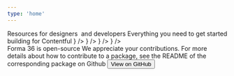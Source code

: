 ```yaml
---
type: 'home'
---
```





<Masthead
  title="Tools and guidance for digital teams"
  description="Forma 36 is an open-source design system by Contentful  created with the intent to reduce the overhead of creating UI by providing tools and guidance for digital teams building and extending Contentful products."
  hasLogo
/>

<Section>
  <DisplayText>Resources for designers  and developers</DisplayText>
  <Paragraph
    style={{ fontSize: tokens.fontSizeL, marginBottom: tokens.spacing3Xl }}
  >
    Everything you need to get started building for Contentful
  </Paragraph>
  <Resources>
    <Resource
      title="Prototype in Figma with Forma 36 components"
      description="Copy the F36 UI Kit to Figma, publish it as a Team library and start prototyping. You need a Figma account to do this."
      linkText="Copy F36 UI Kit to Figma"
      linkHref="https://www.figma.com/file/xkNH4KddWvI5Zrkbi6CYZJ/F36-UI-Kit/duplicate"
      imageNode={<img src={uiKitImg} alt="Illustration for Forma 36 UI Kit" />}
    />
    <Resource
      title="Get started with our React components"
      description="Build your application or extension using the Forma 36 React component library"
      linkText="View all components in Storybook"
      linkHref="https://f36.contentful.com/storybook"
      imageNode={
        <img
          src={componentsImg}
          alt="Illustration for React component library"
        />
      }
    />
    <Resource
      title="Get the tokens"
      description="Design tokens for Forma 36 available as JSON, CSS, and SCSS"
      linkText="Get the tokens"
      linkHref="https://github.com/contentful/forma-36/tree/master/packages/forma-36-tokens"
      imageNode={<img src={tokensImg} alt="Illustration for design tokens" />}
    />
    <Resource
      title="Forma 36 FCSS"
      description="CSS utlity classes for spacing, colors, and more"
      linkText="Get FCSS"
      linkHref="https://github.com/contentful/forma-36/tree/master/packages/forma-36-fcss"
      imageNode={
        <img src={fcssImg} alt="Illustration for CSS utility classes" />
      }
    />
  </Resources>
</Section>

<Section isSecondary>
  <DisplayText>Forma 36 is open-source</DisplayText>
  <Paragraph
    style={{
      fontSize: tokens.fontSizeL,
      maxWidth: '28rem',
      marginLeft: 'auto',
      marginRight: 'auto',
    }}
  >
    We appreciate your contributions. For more details about how to contribute
    to a package, see the README of the corresponding package on Github
  </Paragraph>
  <Button
    href="https://github.com/contentful/forma-36"
    target="_blank"
    rel="noopener"
  >
    View on GitHub
  </Button>
</Section>
